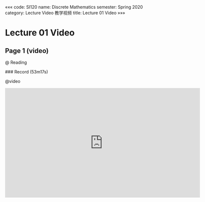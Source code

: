 «««
code: SI120
name: Discrete Mathematics
semester: Spring 2020
category: Lecture Video 教学视频
title: Lecture 01 Video
»»»

# Lecture 01 Video

## Page 1 (video)

@ Reading

<div class="markdown-body">
### Record (53m17s)
</div>

@video

<iframe src="https://watchsb.com/e/e7zbzpaw94x1.html" frameborder=0 marginwidth=0 marginheight=0 scrolling=no width=640 height=360 allowfullscreen></iframe>


